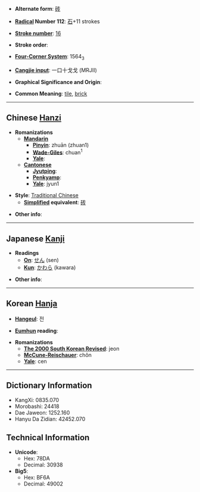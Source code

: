 * '''Alternate form''': [[砖]]

* '''[[Wiktionary:Chinese radical index| Radical]] Number 112''': [[Wiktionary:Chinese radical index 石|石]]+11 strokes

* '''[[Wiktionary:Chinese total strokes index|Stroke number]]''': [[Wiktionary:Chinese total strokes index 16|16]]

* '''Stroke order''': 

* '''[[Wiktionary:Chinese four corner index|Four-Corner System]]''': 1564<sub>3</sub>

* '''[[Wiktionary:Chinese Cangjie index|Cangjie input]]''': 一口十戈戈 (MRJII)

* '''Graphical Significance and Origin''': 

* '''Common Meaning''': [[tile]], [[brick]]
----

== Chinese [[Hanzi]] ==

* '''Romanizations'''
** '''[[Mandarin]]'''
*** '''[[Pinyin]]''': zhuān (zhuan1)
*** '''[[Wade-Giles]]''': chuan<sup>1</sup>
*** '''[[Yale]]''': 
** '''[[Cantonese]]'''
*** '''[[Jyutping]]''':
*** '''[[Penkyamp]]''': 
*** '''[[Yale]]''': jyun1

* '''Style''': [[Traditional Chinese]] 
** '''[[Simplified Chinese|Simplified]] equivalent''': [[砖]]

* '''Other info''': 

----

== Japanese [[Kanji]] ==

* '''Readings'''
** '''[[On]]''': [[せん]] (sen)
** '''[[Kun]]''': [[かわら]] (kawara)

* '''Other info''':  

----

== Korean [[Hanja]] ==

* '''[[Hangeul]]''': 전

* '''[[Eumhun]] reading''': 

* '''Romanizations'''
** '''[[The 2000 South Korean Revised Romanization|The 2000 South Korean Revised]]''': jeon
** '''[[McCune-Reischauer]]''': chŏn
** '''[[Yale]]''': cen

----

== Dictionary Information ==

* KangXi: 0835.070
* Morobashi: 24418
* Dae Jaweon: 1252.160
* Hanyu Da Zidian: 42452.070

== Technical Information ==

* '''Unicode''':
** Hex: 78DA
** Decimal: 30938
* '''Big5''':
** Hex: BF6A
** Decimal: 49002
